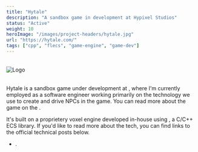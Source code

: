 ```yaml
---
title: "Hytale"
description: "A sandbox game in development at Hypixel Studios"
status: "Active"
weight: 10
heroImage: "/images/project-headers/hytale.jpg"
url: "https://hytale.com/"
tags: ["cpp", "flecs", "game-engine", "game-dev"]
---
```


<div style="margin: 2rem 0;">
    <Image src={logoImage.src} alt="Logo" caption="" maxWidth="400px" />
</div>

Hytale is a sandbox game under development at <ExternalLink url="https://hypixelstudios.com/" label="Hypixel Studios" />, where I'm currently employed as a software engineer working primarily on the technology we use to create and drive NPCs in the game. You can read more about the game on the <ExternalLink url="https://hytale.com/news" label="official blog" />.

It's built on a proprietery voxel engine developed in-house using <ExternalLink url="https://www.flecs.dev/flecs/" label="Flecs" />, a C/C++ ECS library. If you'd like to read more about the tech, you can find links to the official technical posts below.

* <ExternalLink url="https://hytale.com/news/2024/6/summer-2024-technical-explainer-hytale-s-entity-component-system-oPwpCAMdI" label="Summer 2024 Technical Explainer: Hytale's Entity Component System" />.